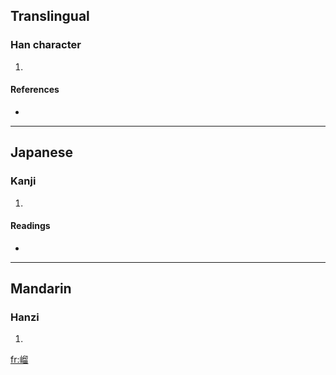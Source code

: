 ==Translingual==

===Han character===
{{Han char|rn=46|rad=山|as=10|sn=13|four=2776<sub>2</sub>|canj=山竹竹田 (UHHW)}}

# {{defn|Han|sort=山10}}

====References====
* {{Han ref|kx=0317.250|dkj=08346|hdz=10791.140|uh=5D67|ud=23911|bh=DD55|bd=56661}}

----

==Japanese==

===Kanji===
{{ja-kanji|grade=|rs=山10}}

# {{defn|Japanese}}

====Readings====
* {{ja-readings|on=[[りう]] (riu), [[る]] (ru)|kun=}}

----

==Mandarin==

===Hanzi===
{{cmn-hanzi|pin=[[liú]] ([[liu2]])|wg=liu<sup>2</sup>}}

# {{defn|Mandarin}}

[[fr:嵧]]